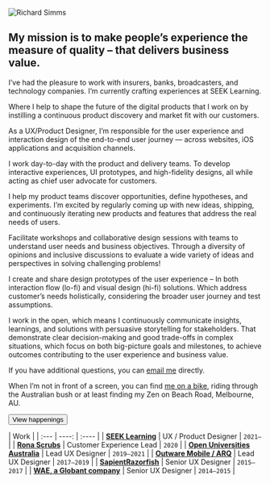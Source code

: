 <Seo
  title="About"
  description="I’m Richard Simms a user experience designer,I increase confidence in assumptions to create better experiences to make amazing digital products."
/>



![Richard Simms](../assets/richard.webp)


## My mission is to make <Fragment><RoughNotation type="underline" show={true}  strokeWidth={2}>people’s experience</RoughNotation></Fragment> the measure of quality – that delivers business value.



I’ve had the pleasure to work with insurers, banks, broadcasters, and technology companies. I’m currently crafting experiences at SEEK Learning. 

Where I help to shape the future of the digital products that I work on by instilling a continuous product discovery and market fit with our customers. 

As a UX/Product Designer, I’m responsible for the user experience and interaction design of the end-to-end user journey — across websites, iOS applications and acquisition channels. 

I work day-to-day with the product and delivery teams. To develop interactive experiences, UI prototypes, and high-fidelity designs, all while acting as chief user advocate for customers. 

I help my product teams discover opportunities, define hypotheses, and experiments. I’m excited by regularly coming up with new ideas, shipping, and continuously iterating new products and features that address the real needs of users.

Facilitate workshops and collaborative design sessions with teams to understand user needs and business objectives. Through a diversity of opinions and inclusive discussions to evaluate a wide variety of ideas and perspectives in solving challenging problems!

I create and share design prototypes of the user experience – In both interaction flow (lo-fi) and visual design (hi-fi) solutions. Which address customer’s needs holistically, considering the broader user journey and test assumptions.

I work in the open, which means I continuously communicate insights, learnings, and solutions with persuasive storytelling for stakeholders. That demonstrate clear decision-making and good trade-offs in complex situations, which focus on both big-picture goals and milestones, to achieve outcomes contributing to the user experience and business value.

If you have additional questions, you can <a href="mailto:&#x72;&#x69;&#x63;&#x68;&#x61;&#x72;&#x64;@&#x72;&#x73;&#x69;&#x6d;&#x6d;&#x73;.&#x63;&#x6f;&#x6d;">email me</a> directly.

When I’m not in front of a screen, you can find [me on a bike](https://www.strava.com/athletes/12283677), riding through the Australian bush or at least finding my Zen on Beach Road, Melbourne, AU.


[<Button mr={1}>View happenings</Button>](https://poly.work/richardsimms)


| Work |
| :--- | ----: | :---- |
| [**SEEK Learning**](https://seek.com.au)    | UX / Product Designer      | `2021—`  |
| [**Rona Scrubs**](/ronascrubs)    | Customer Experience Lead       | `2020`  |
| [**Open Universities Australia**](https://open.edu.au)    | Lead UX Designer      | `2019—2021`  |
| [**Outware Mobile / ARQ**](https://arq.group/)    | Lead UX Designer      | `2017—2019`  |
| [**SapientRazorfish**](https://www.publicissapient.com/)    | Senior UX Designer      | `2015—2017`  |
| [**WAE, a Globant company**](https://www.globant.com)    | Senior UX Designer      | `2014—2015`  |
